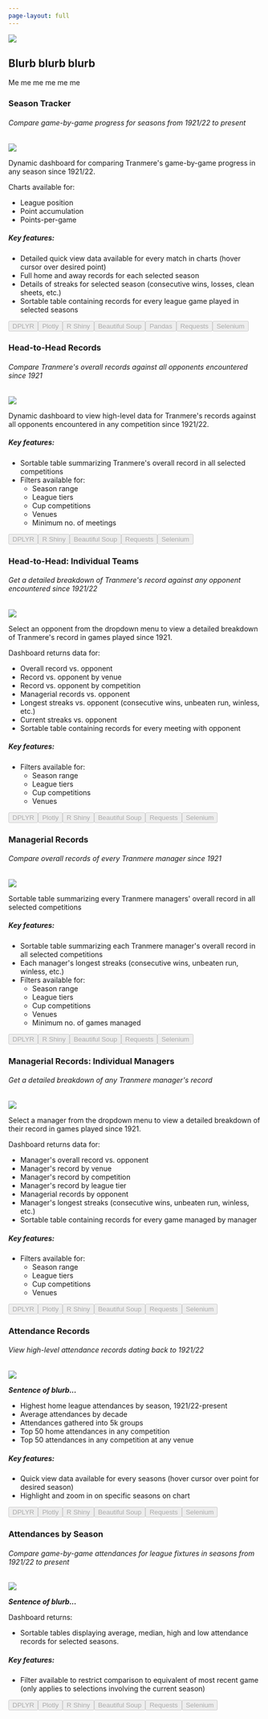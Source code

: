 ```yaml
---
page-layout: full
---
```


::: grid
::: {.g-col-12 .g-col-md-6}
![](images/profile-image.jpg)
:::

::: {.g-col-12 .g-col-md-6}
# Blurb blurb blurb

Me me me me me me
:::

::: {.g-col-12 .g-col-lg-4 .g-col-md-6}
```{=html}
<div class="card mb-3">
    <div class="card-body">
        <h3 class="card-title">Season Tracker</h3>
        <h6 class="card-subtitle text-muted">Compare game-by-game progress for seasons from 1921/22 to present</h6>
    </div>
    <!-- <a href="apps/season-tracker" class="stretched-link"></a> -->
    <!-- <img src="/images/app-demos/demo-seasons.gif"/> -->
    <img src="/images/app-demos/demo-seasons-static.jpg" onmouseover="this.src='/images/app-demos/demo-seasons.gif'" onmouseout="this.src='/images/app-demos/demo-seasons-static.jpg'">
    <div class="card-body">
        <p class="card-text">Dynamic dashboard for comparing Tranmere's game-by-game progress in any season since 1921/22.</p>
        <p>Charts available for:</p>
        <ul>
            <li>League position</li>
            <li>Point accumulation</li>
            <li>Points-per-game</li>
        </ul>
        <h5>Key features:</h5>
    </div>
    <ul class="list-group list-group-flush">
        <li class="list-group-item">Detailed quick view data available for every match in charts (hover cursor over desired point)</li>
        <li class="list-group-item">Full home and away records for each selected season</li>
        <li class="list-group-item">Details of streaks for selected season (consecutive wins, losses, clean sheets, etc.)</li>
        <li class="list-group-item">Sortable table containing records for every league game played in selected seasons</li>
    </ul>
    <div class="card-body tools-used">
        <button class="btn-sm btn-outline-info" disabled>DPLYR</a>
        <button class="btn-sm btn-outline-info" disabled>Plotly</a>
        <button class="btn-sm btn-outline-info" disabled>R Shiny</a>
        <button class="btn-sm btn-outline-warning" disabled>Beautiful Soup</a>
        <button class="btn-sm btn-outline-warning" disabled>Pandas</a>
        <button class="btn-sm btn-outline-warning" disabled>Requests</a>
        <button class="btn-sm btn-outline-warning" disabled>Selenium</a>
    </div>
</div>
```
:::

::: {.g-col-12 .g-col-lg-4 .g-col-md-6}
```{=html}
<div class="card mb-3">
    <div class="card-body">
        <h3 class="card-title">Head-to-Head Records</h3>
        <h6 class="card-subtitle text-muted">Compare Tranmere's overall records against all opponents encountered since 1921</h6>
    </div>
    <!-- <a href="apps/head2head-all" class="stretched-link"></a> -->
    <!-- <img src="/images/app-demos/demo-head2head-all.gif"/> -->
    <img src="/images/app-demos/demo-head2head-all-static.jpg" onmouseover="this.src='/images/app-demos/demo-head2head-all.gif'" onmouseout="this.src='/images/app-demos/demo-head2head-all-static.jpg'">
    <div class="card-body">
        <p class="card-text">Dynamic dashboard to view high-level data for Tranmere's records against all opponents encountered in any competition since 1921/22.</p>
        <h5>Key features:</h5>
    </div>
    <ul class="list-group list-group-flush">
        <li class="list-group-item">Sortable table summarizing Tranmere's overall record in all selected competitions</li>
        <li class="list-group-item">Filters available for:
            <ul>
                <li>Season range</li>
                <li>League tiers</li>
                <li>Cup competitions</li>
                <li>Venues</li>
                <li>Minimum no. of meetings</li>
            </ul>
        </li>
    </ul>
    <div class="card-body tools-used">
        <button class="btn-sm btn-outline-info" disabled>DPLYR</a>
        <button class="btn-sm btn-outline-info" disabled>R Shiny</a>
        <button class="btn-sm btn-outline-warning" disabled>Beautiful Soup</a>
        <button class="btn-sm btn-outline-warning" disabled>Requests</a>
        <button class="btn-sm btn-outline-warning" disabled>Selenium</a>
    </div>
</div>
```
:::

::: {.g-col-12 .g-col-lg-4 .g-col-md-6}
```{=html}
<div class="card mb-3">
    <div class="card-body">
        <h3 class="card-title">Head-to-Head: Individual Teams</h3>
        <h6 class="card-subtitle text-muted">Get a detailed breakdown of Tranmere's record against any opponent encountered since 1921/22</h6>
    </div>
    <!-- <a href="apps/head2head" class="stretched-link"></a>
    <img src="/images/app-demos/demo-head2head.gif"/> -->
    <img src="/images/app-demos/demo-head2head-static.png" onmouseover="this.src='/images/app-demos/demo-head2head.gif'" onmouseout="this.src='/images/app-demos/demo-head2head-static.png'">
    <div class="card-body">
        <p class="card-text">Select an opponent from the dropdown menu to view a detailed breakdown of Tranmere's record in games played since 1921.</p>
        <p>Dashboard returns data for:</p>
        <ul>
            <li>Overall record vs. opponent</li>
            <li>Record vs. opponent by venue</li>
            <li>Record vs. opponent by competition</li>
            <li>Managerial records vs. opponent</li>
            <li>Longest streaks vs. opponent (consecutive wins, unbeaten run, winless, etc.)</li>
            <li>Current streaks vs. opponent</li>
            <li>Sortable table containing records for every meeting with opponent</li>
        </ul>
        <h5>Key features:</h5>
    </div>
    <ul class="list-group list-group-flush">
        <li class="list-group-item">Filters available for:
            <ul>
                <li>Season range</li>
                <li>League tiers</li>
                <li>Cup competitions</li>
                <li>Venues</li>
            </ul>
        </li>
    </ul>
    <div class="card-body tools-used">
        <button class="btn-sm btn-outline-info" disabled>DPLYR</a>
        <button class="btn-sm btn-outline-info" disabled>Plotly</a>
        <button class="btn-sm btn-outline-info" disabled>R Shiny</a>
        <button class="btn-sm btn-outline-warning" disabled>Beautiful Soup</a>
        <button class="btn-sm btn-outline-warning" disabled>Requests</a>
        <button class="btn-sm btn-outline-warning" disabled>Selenium</a>
    </div>
</div>
```
:::

::: {.g-col-12 .g-col-lg-4 .g-col-md-6}
```{=html}
<div class="card mb-3">
    <div class="card-body">
        <h3 class="card-title">Managerial Records</h3>
        <h6 class="card-subtitle text-muted">Compare overall records of every Tranmere manager since 1921</h6>
    </div>
    <a href="apps/managers-all" class="stretched-link"></a>
    <img src="/images/app-demos/demo-managers-all.gif"/>
    <div class="card-body">
        <p class="card-text">Sortable table summarizing every Tranmere managers' overall record in all selected competitions</p>
        <h5>Key features:</h5>
    </div>
    <ul class="list-group list-group-flush">
        <li class="list-group-item">Sortable table summarizing each Tranmere manager's overall record in all selected competitions</li>
        <li class="list-group-item">Each manager's longest streaks (consecutive wins, unbeaten run, winless, etc.)</li>
        <li class="list-group-item">Filters available for:
            <ul>
                <li>Season range</li>
                <li>League tiers</li>
                <li>Cup competitions</li>
                <li>Venues</li>
                <li>Minimum no. of games managed</li>
            </ul>
        </li>
    </ul>
    <div class="card-body tools-used">
        <button class="btn-sm btn-outline-info" disabled>DPLYR</a>
        <button class="btn-sm btn-outline-info" disabled>R Shiny</a>
        <button class="btn-sm btn-outline-warning" disabled>Beautiful Soup</a>
        <button class="btn-sm btn-outline-warning" disabled>Requests</a>
        <button class="btn-sm btn-outline-warning" disabled>Selenium</a>
    </div>
</div>
```
:::

::: {.g-col-12 .g-col-lg-4 .g-col-md-6}
```{=html}
<div class="card mb-3">
    <div class="card-body">
        <h3 class="card-title">Managerial Records: Individual Managers</h3>
        <h6 class="card-subtitle text-muted">Get a detailed breakdown of any Tranmere manager's record</h6>
    </div>
    <a href="apps/managers" class="stretched-link"></a>
    <img src="/images/app-demos/demo-managers.gif"/>
    <div class="card-body">
        <p class="card-text">Select a manager from the dropdown menu to view a detailed breakdown of their record in games played since 1921.</p>
        <p>Dashboard returns data for:</p>
        <ul>
            <li>Manager's overall record vs. opponent</li>
            <li>Manager's record by venue</li>
            <li>Manager's record by competition</li>
            <li>Manager's record by league tier</li>
            <li>Managerial records by opponent</li>
            <li>Manager's longest streaks (consecutive wins, unbeaten run, winless, etc.)</li>
            <li>Sortable table containing records for every game managed by manager</li>
        </ul>
        <h5>Key features:</h5>
    </div>
    <ul class="list-group list-group-flush">
        <li class="list-group-item">Filters available for:
            <ul>
                <li>Season range</li>
                <li>League tiers</li>
                <li>Cup competitions</li>
                <li>Venues</li>
            </ul>
        </li>
    </ul>
    <div class="card-body tools-used">
        <button class="btn-sm btn-outline-info" disabled>DPLYR</a>
        <button class="btn-sm btn-outline-info" disabled>Plotly</a>
        <button class="btn-sm btn-outline-info" disabled>R Shiny</a>
        <button class="btn-sm btn-outline-warning" disabled>Beautiful Soup</a>
        <button class="btn-sm btn-outline-warning" disabled>Requests</a>
        <button class="btn-sm btn-outline-warning" disabled>Selenium</a>
    </div>
</div>
```
:::

::: {.g-col-12 .g-col-lg-4 .g-col-md-6}
```{=html}
<div class="card mb-3">
    <div class="card-body">
        <h3 class="card-title">Attendance Records</h3>
        <h6 class="card-subtitle text-muted">View high-level attendance records dating back to 1921/22</h6>
    </div>
    <a href="apps/attendances" class="stretched-link"></a>
    <img src="/images/app-demos/demo-attendances.gif"/>
    <div class="card-body">
        <p class="card-text"><b><i>Sentence of blurb...</i></b></p>
        <ul>
            <li>Highest home league attendances by season, 1921/22-present</li>
            <li>Average attendances by decade</li>
            <li>Attendances gathered into 5k groups</li>
            <li>Top 50 home attendances in any competition</li>
            <li>Top 50 attendances in any competition at any venue</li>
        </ul>
        <h5>Key features:</h5>
    </div>
    <ul class="list-group list-group-flush">
        <li class="list-group-item">Quick view data available for every seasons (hover cursor over point for desired season)</li>
        <li class="list-group-item">Highlight and zoom in on specific seasons on chart</li>
    </ul>
    <div class="card-body tools-used">
        <button class="btn-sm btn-outline-info" disabled>DPLYR</a>
        <button class="btn-sm btn-outline-info" disabled>Plotly</a>
        <button class="btn-sm btn-outline-info" disabled>R Shiny</a>
        <button class="btn-sm btn-outline-warning" disabled>Beautiful Soup</a>
        <button class="btn-sm btn-outline-warning" disabled>Requests</a>
        <button class="btn-sm btn-outline-warning" disabled>Selenium</a>
    </div>
</div>
```
:::

::: {.g-col-12 .g-col-lg-4 .g-col-md-6}
```{=html}
<div class="card mb-3">
    <div class="card-body">
        <h3 class="card-title">Attendances by Season</h3>
        <h6 class="card-subtitle text-muted">Compare game-by-game attendances for league fixtures in seasons from 1921/22 to present</h6>
    </div>
    <!-- <a href="apps/attendances-by-season" class="stretched-link"></a>
    <img src="/images/app-demos/demo-attendances-by-season.gif"/> -->
    <img src="/images/app-demos/demo-attendances-by-season-static.png" onmouseover="this.src='/images/app-demos/demo-attendances-by-season.gif'" onmouseout="this.src='/images/app-demos/demo-attendances-by-season-static.png'">
    <div class="card-body">
        <p><b><i>Sentence of blurb...</i></b></p>
        <p class="card-text">Dashboard returns:</p>
        <ul>
            <li>Sortable tables displaying average, median, high and low attendance records for selected seasons.
        </ul>
        <h5>Key features:</h5>
    </div>
    <ul class="list-group list-group-flush">
        <li class="list-group-item">Filter available to restrict comparison to equivalent of most recent game (only applies to selections involving the current season)</li>
    </ul>
    <div class="card-body tools-used">
        <button class="btn-sm btn-outline-info" disabled>DPLYR</a>
        <button class="btn-sm btn-outline-info" disabled>Plotly</a>
        <button class="btn-sm btn-outline-info" disabled>R Shiny</a>
        <button class="btn-sm btn-outline-warning" disabled>Beautiful Soup</a>
        <button class="btn-sm btn-outline-warning" disabled>Requests</a>
        <button class="btn-sm btn-outline-warning" disabled>Selenium</a>
    </div>
</div>
```
:::
:::